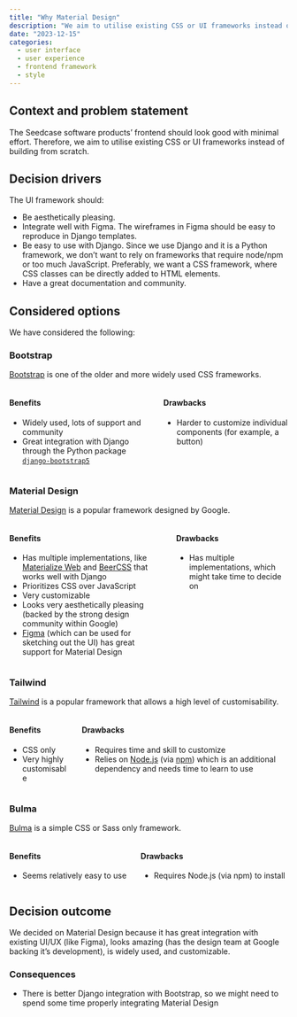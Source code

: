 ```yaml
---
title: "Why Material Design"
description: "We aim to utilise existing CSS or UI frameworks instead of building from scratch so Seedcase will look good with minimal effort. Since Material Design lives up to these requirements, we have chosen this framework for Seedcase."
date: "2023-12-15"
categories:
  - user interface
  - user experience
  - frontend framework
  - style
---
```


## Context and problem statement

The Seedcase software products' frontend should look good with minimal effort. Therefore, we aim to utilise existing CSS or UI frameworks instead of building from scratch.

## Decision drivers

The UI framework should:

- Be aesthetically pleasing.
- Integrate well with Figma. The wireframes in Figma should be easy to reproduce in Django templates.
- Be easy to use with Django. Since we use Django and it is a Python framework, we don't want to rely on frameworks that require node/npm or too much JavaScript. Preferably, we want a CSS framework, where CSS classes can be directly added to HTML elements.
- Have a great documentation and community.

## Considered options

We have considered the following:

### Bootstrap

[Bootstrap](https://getbootstrap.com/) is one of the older and more widely used CSS frameworks. 

::: {.columns}
::: {.column}
#### Benefits

- Widely used, lots of support and community
- Great integration with Django through the Python package [`django-bootstrap5`](https://pypi.org/project/django-bootstrap5/)
:::
::: {.column}

#### Drawbacks

- Harder to customize individual components (for example, a button)
:::
:::

### Material Design

[Material Design](https://m3.material.io/) is a popular framework designed by Google. 

::: {.columns}
::: {.column}
#### Benefits

- Has multiple implementations, like [Materialize Web](https://materializeweb.com/) and [BeerCSS](https://www.beercss.com/) that works well with Django
- Prioritizes CSS over JavaScript
- Very customizable
- Looks very aesthetically pleasing (backed by the strong design community within Google)
- [Figma](https://www.figma.com/) (which can be used for sketching out the UI) has great support for Material Design
:::
::: {.column}
#### Drawbacks

- Has multiple implementations, which might take time to decide on
:::
:::

### Tailwind

[Tailwind](https://tailwindcss.com/) is a popular framework that allows a high level of customisability.

::: {.columns}
::: {.column}
#### Benefits

- CSS only
- Very highly customisable
:::
::: {.column}
#### Drawbacks

- Requires time and skill to customize
- Relies on [Node.js](https://nodejs.org/en) (via [npm](https://www.npmjs.com/)) which is an additional dependency and needs time to learn to use
:::
:::

### Bulma

[Bulma](https://bulma.io/) is a simple CSS or Sass only framework.

::: {.columns}
::: {.column}
#### Benefits

- Seems relatively easy to use
:::
::: {.column}
#### Drawbacks

- Requires Node.js (via npm) to install
:::
:::

## Decision outcome

We decided on Material Design because it has great integration with existing UI/UX (like Figma), looks amazing (has the design team at Google backing it's development), is widely used, and customizable.

### Consequences

- There is better Django integration with Bootstrap, so we might need to spend some time properly integrating Material Design
